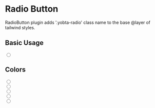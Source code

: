 
<Meta title="MDX/Radio Button" />

# Radio Button

RadioButton plugin adds '.yobta-radio' class name to the base @layer of tailwind styles.

## Basic Usage

<Canvas>
  <Story name="Basic Usage">
    <div className="yobta-paper">
      <input type="radio" className="yobta-radio" />
    </div>
  </Story>
</Canvas>

## Colors

<Canvas>
  <Story name="Secondary">
    <div className="yobta-paper">
      <input type="radio" className="yobta-radio yobta-ink-secondary" />
    </div>
  </Story>
</Canvas>

<Canvas>
  <Story name="Error">
    <div className="yobta-paper">
      <input type="radio" className="yobta-radio yobta-ink-error" />
    </div>
  </Story>
</Canvas>

<Canvas>
  <Story name="Success">
    <div className="yobta-paper">
      <input type="radio" className="yobta-radio yobta-ink-success" />
    </div>
  </Story>
</Canvas>

<Canvas>
  <Story name="Warning">
    <div className="yobta-paper">
      <input type="radio" className="yobta-radio yobta-ink-warning" />
    </div>
  </Story>
</Canvas>

<Canvas>
  <Story name="Info">
    <div className="yobta-paper">
      <input type="radio" className="yobta-radio yobta-ink-info" />
    </div>
  </Story>
</Canvas>
